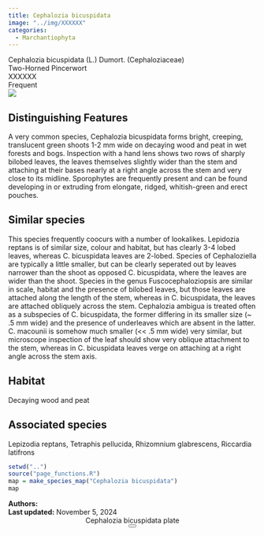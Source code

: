 ```yaml
---
title: Cephalozia bicuspidata
image: "../img/XXXXXX"
categories:
  - Marchantiophyta
---
```


<div class="info-panel">
 <div class="info-top">
  <div class="taxon-scientific"><span class="taxon-name">Cephalozia bicuspidata</span> <span class="taxon-authority">(L.) Dumort.</span> <span class="taxon-family">(Cephaloziaceae)</span></div>
  <div class="taxon-common">Two-Horned Pincerwort</div>
 </div>
 <div class="info-bottom">
  <div class="taxon-qnd">XXXXXX</div>
  <div class="taxon-abundance">Frequent</div>
 </div>
</div>
<div class="imerss-content-frame">
 <div class="imerss-image-header">
  <div class="imerss-image-holder imerss-column-left" data-toggle="tooltip" style="background-image: url(../img/XXXXXX)" title="XXXXXX">
  </div>

  <div class="imerss-image-holder imerss-column-right" data-toggle="tooltip" style="background-image: url(../img/XXXXXX)" title="XXXXXX">
  </div>
 
 </div>
 <div class="imerss-content-lower">
  <div class="imerss-column-left">
  <div class="tab-microscope" data-micromodal-trigger="modal-plate">
  <img src="../img/bryo guide microscope.png"/>
  </div>

<h2>Distinguishing Features</h2>

A very common species, Cephalozia bicuspidata forms bright, creeping, translucent green shoots 1-2 mm wide on decaying wood and peat in wet forests and bogs. Inspection with a hand lens shows two rows of sharply bilobed leaves, the leaves themselves slightly wider than the stem and attaching at their bases nearly at a right angle across the stem and very close to its midline. Sporophytes are frequently present and can be found developing in or extruding from elongate, ridged, whitish-green and erect pouches.  

<h2>Similar species</h2>

This species frequently coocurs with a number of lookalikes. Lepidozia reptans is of similar size, colour and habitat, but has clearly 3-4 lobed leaves, whereas C. bicuspidata leaves are 2-lobed. Species of Cephaloziella are typically a little smaller, but can be clearly seperated out by leaves narrower than the shoot as opposed C. bicuspidata, where the leaves are wider than the shoot. Species in the genus Fuscocephaloziopsis are similar in scale, habitat and the presence of bilobed leaves, but those leaves are attached along the length of the stem, whereas in C. bicuspidata, the leaves are attached obliquely across the stem. Cephalozia ambigua is treated often as a subspecies of C. bicuspidata, the former differing in its smaller size (~ .5 mm wide) and the presence of underleaves which are absent in the latter. C. macounii is somehow much smaller (&lt;&lt; .5 mm wide) very similar, but microscope inspection of the leaf should show very oblique attachment to the stem, whereas in C.  bicuspidata leaves verge on attaching at a right angle across the stem axis.  

<h2>Habitat</h2>

Decaying wood and peat

<h2>Associated species</h2>

Lepizodia reptans, Tetraphis pellucida, Rhizomnium glabrescens, Riccardia latifrons
</div>

<div class="imerss-column-right">

<div class="imerss-image-holder imerss-column-right" data-toggle="tooltip" style="background-image: url(../img/XXXXX)" title="XXXXX">
</div>

<div class="imerss-map-holder">
```r
setwd("..")
source("page_functions.R")
map = make_species_map("Cephalozia bicuspidata")
map
```
</div>

</div>

</div>
</div>

<div class="taxon-footer">
 <div class="taxon-authors"><b>Authors:</b> <span></span></div>
 <div class="taxon-update"><b>Last updated:</b> <span>November 5, 2024</span></div>
</div>

<div class="modal micromodal-slide" id="modal-plate" aria-hidden="true">
 <div class="modal__overlay" tabindex="-1" data-micromodal-close>
  <div class="modal__container" role="dialog" aria-modal="true" aria-labelledby="modal-plate-title" >
   <header class="modal__header">
   <div class="modal__title" id="modal-plate-title">
  Cephalozia bicuspidata plate
   </div>
   <button class="modal__close" aria-label="Close" data-micromodal-close></button>
   </header>
  <div class="modal__content" id="modal-plate-content">
   <div class="imerss-image-holder" data-toggle="tooltip" style="background-image: url(../img/XXXXX)" title="XXXXX">
  </div>
  </div>
  </div>
 </div>
</div>

<script src="../js/micromodal.min.js"></script>
<link href="../css/style-taxon.css" rel="stylesheet">
<link href="../css/micromodal.css" rel="stylesheet">

<script>
MicroModal.init();
</script>

